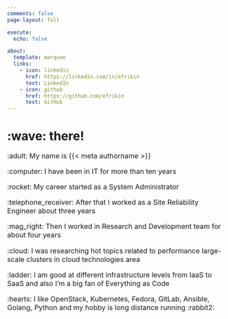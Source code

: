 ```yaml
---
comments: false
page-layout: full

execute:
  echo: false

about:
  template: marquee
  links:
    - icon: linkedin
      href: https://linkedin.com/in/efrikin
      text: LinkedIn
    - icon: github
      href: https://github.com/efrikin
      text: GitHub
---
```



# :wave: there!

::: {style="font-size: 115%;"}

:adult: My name is {{< meta authorname >}}

:computer: I have been in IT for more than ten years

:rocket: My career started as a System Administrator

:telephone_receiver: After that I worked as a Site Reliability Engineer about three years

:mag_right: Then I worked in Research and Development team for about four years

:cloud: I was researching hot topics related to performance large-scale clusters in cloud technologies area

:ladder: I am good at different infrastructure levels from IaaS to SaaS and also I'm a big fan of Everything as Code

:hearts: I like OpenStack, Kubernetes, Fedora, GitLab, Ansible, Golang, Python and my hobby is long distance running :rabbit2:

:::
